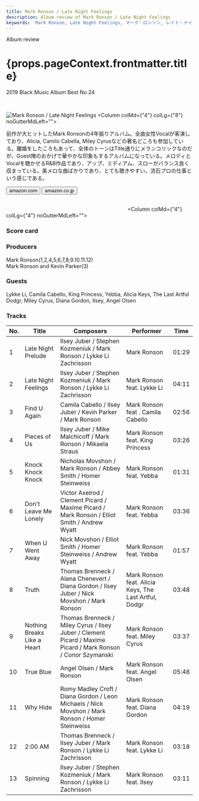 ```yaml
---
title: Mark Ronson / Late Night Feelings
description: Album review of Mark Ronson / Late Night Feelings
keywords: 'Mark Ronson, Late Night Feelings, マーク・ロンソン, レイト・ナイト・フィーリングス'
---
```




<p className="largeP">Album review</p>
<h1 className="h1--no--margin">{props.pageContext.frontmatter.title}</h1>
<p className="largeP"><Link to="/best50/2019/">2019 Black Music Album Best No.24</Link></p>

<br/>
<Row  className="image-card-group">
	<Column colMd={"3"} colLg={"4"} noGutterMdLeft="">
       <ImageCard>

![Mark Ronson / Late Night Feelings](../../images/cd/markronson2L.jpg) 
</ImageCard>
	</Column>
	<Column colMd={"4"} colLg={"8"} noGutterMdLeft="">
	<p>
	前作が大ヒットしたMark Ronsonの4年振りアルバム。全曲女性Vocalが客演しており、Alicia, Camilo Cabella, Miley Cyrusなどの著名どころも参加している。離婚をしたころもあって、全体のトーンはTitle通りにメランコリックなのだが、Guest陣のおかげで華やかな印象もするアルバムになっている。メロディとVocalを聴かせるR&B作品であり、アップ、ミディアム、スローがバランス良く収まっている。美メロな曲ばかりであり、とても聴きやすい。流石プロの仕事という感じである。
	</p>
	<div>
	  <Button href="https://amzn.to/2UbyEKj" kind="primary" size="small" renderIcon={ArrowUpRight24}>
      amazon.com
    </Button>
    <Button href="https://amzn.to/2XD9iqR" kind="secondary" size="small" renderIcon={ArrowUpRight24}>
      amazon.co.jp
    </Button>
	</div>
	<a style="display:inline-block;overflow:hidden;background:url(https://linkmaker.itunes.apple.com/ja-jp/lockup.svg?releaseDate=2019-06-21&kind=album&bubble=apple_music&style=mono-black) no-repeat;width:180px;height:45px;" href="https://geo.music.apple.com/jp/album/late-night-feelings/1459276577?mt=1&app=music&ls=1&at=11lcug"></a>
	<a style="display:inline-block;overflow:hidden;background:url(https://linkmaker.itunes.apple.com/ja-jp/badge-lrg.svg?releaseDate=2019-06-21&kind=album&bubble=itunes_music) no-repeat;width:140px;height:45px;" href="https://geo.music.apple.com/jp/album/late-night-feelings/1459276577?app=itunes&at=11lcug"></a>
	</Column>
</Row>
<Row >
	<Column colMd={"4"} colLg={"4"} noGutterMdLeft="">
<div>
    <h3>Score card</h3>
	<SliderJS1 value="5" />
    <SliderJS2 value="2" />
	<SliderJS3 value="1" />
    <SliderJS4 value="9" />
</div>
</Column>
<Column colMd={"8"} colLg={"8"} noGutterMdLeft="">
<div>
<h3>Producers</h3>
<p>
Mark Ronson(1,2,4,5,6,7,8,9.10.11.12)
<br/>Mark Ronson and Kevin Parker(3)
</p>
<h3>Guests</h3>
<p>
Lykke Li, Camila Cabello, King Princess, Yebba, Alicia Keys, The Last Artful Dodgr, Miley Cyrus, Diana Gordon, Ilsey, Angel Olsen
</p>
</div>
</Column>
</Row>

<h3>Tracks</h3>

| No. |	 Title                      |	 Composers                                                                                                  |	 Performer                                          | Time	|
| --- |	--------------------------- | ------------------------------------------------------------------------------------------------------------ 	| ----------------------------------------------------- | ----- |
| 1	  |	Late Night Prelude         	| Ilsey Juber / Stephen Kozmeniuk / Mark Ronson / Lykke Li Zachrisson                                         	| Mark Ronson                                          	| 01:29 |
| 2	  |	Late Night Feelings        	| Ilsey Juber / Stephen Kozmeniuk / Mark Ronson / Lykke Li Zachrisson                                         	| Mark Ronson feat. Lykke Li                           	| 04:11 |
| 3	  |	Find U Again               	| Camila Cabello / Ilsey Juber / Kevin Parker / Mark Ronson                                                   	| Mark Ronson feat . Camila Cabello                    	| 02:56 |
| 4	  |	Pieces of Us               	| Ilsey Juber / Mike Malchicoff / Mark Ronson / Mikaela Straus                                                	| Mark Ronson feat. King Princess                      	| 03:26 |
| 5	  |	Knock Knock Knock          	| Nicholas Movshon / Mark Ronson / Abbey Smith / Homer Steinweiss                                             	| Mark Ronson feat. Yebba                              	| 01:31 |
| 6	  |	Don't Leave Me Lonely      	| Victor Axelrod / Clement Picard / Maxime Picard / Mark Ronson / Elliot Smith / Andrew Wyatt                 	| Mark Ronson feat. Yebba                              	| 03:36 |
| 7	  |	When U Went Away           	| Nick Movshon / Elliot Smith / Homer Steinweiss / Andrew Wyatt                                               	| Mark Ronson feat. Yebba                              	| 01:57 |
| 8	  |	Truth                      	| Thomas Brenneck / Alana Chenevert / Diana Gordon / Ilsey Juber / Nick Movshon / Mark Ronson                 	| Mark Ronson feat. Alicia Keys, The Last Artful, Dodgr	| 03:48 |
| 9	  |	Nothing Breaks Like a Heart	| Thomas Brenneck / Miley Cyrus / Ilsey Juber / Clement Picard / Maxime Picard / Mark Ronson / Conor Szymanski	| Mark Ronson feat. Miley Cyrus                        	| 03:37 |
| 10  |	True Blue                  	| Angel Olsen / Mark Ronson                                                                                   	| Mark Ronson feat. Angel Olsen                        	| 05:48 |
| 11  |	Why Hide                   	| Romy Madley Croft / Diana Gordon / Leon Michaels / Nick Movshon / Mark Ronson / Homer Steinweiss            	| Mark Ronson feat. Diana Gordon                       	| 04:19 |
| 12  |	2:00 AM	                    | Thomas Brenneck / Ilsey Juber / Mark Ronson / Lykke Li Zachrisson                                           	| Mark Ronson feat. Lykke Li                           	| 03:18 |
| 13  |	Spinning                   	| Ilsey Juber / Stephen Kozmeniuk / Mark Ronson / Lykke Li Zachrisson                                         	| Mark Ronson feat. Ilsey                              	| 03:11 |
